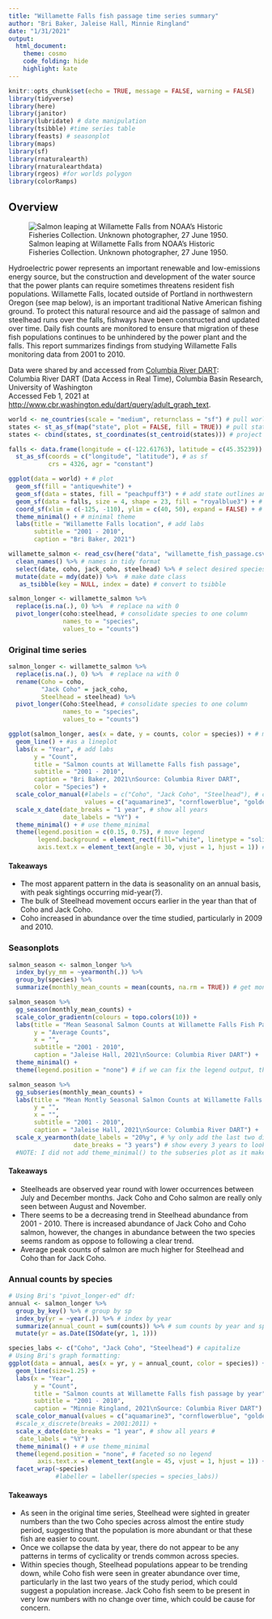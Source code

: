 ```yaml
---
title: "Willamette Falls fish passage time series summary"
author: "Bri Baker, Jaleise Hall, Minnie Ringland"
date: "1/31/2021"
output:
  html_document:
    theme: cosmo
    code_folding: hide
    highlight: kate
---
```


```r
knitr::opts_chunk$set(echo = TRUE, message = FALSE, warning = FALSE)
library(tidyverse)
library(here)
library(janitor)
library(lubridate) # date manipulation
library(tsibble) #time series table
library(feasts) # seasonplot
library(maps)
library(sf)
library(rnaturalearth)
library(rnaturalearthdata)
library(rgeos) #for worlds polygon 
library(colorRamps)
```

## Overview {.tabset}

![Salmon leaping at Willamette Falls from NOAA's Historic Fisheries Collection. Unknown photographer, 27 June 1950.](https://upload.wikimedia.org/wikipedia/commons/c/cb/Salmon_leaping_at_Willamette_Falls.jpg)


Hydroelectric power represents an important renewable and low-emissions energy source, but the construction and development of the water source that the power plants can require sometimes threatens resident fish populations. Willamette Falls, located outside of Portland in northwestern Oregon (see map below), is an important traditional Native American fishing ground. To protect this natural resource and aid the passage of salmon and steelhead runs over the falls, fishways have been constructed and updated over time. Daily fish counts are monitored to ensure that migration of these fish populations continues to be unhindered by the power plant and the falls. This report summarizes findings from studying Willamette Falls monitoring data from 2001 to 2010.


Data were shared by and accessed from [Columbia River DART](http://www.cbr.washington.edu/dart/overview):  
Columbia River DART (Data Access in Real Time), Columbia Basin Research, University of Washington  
Accessed Feb 1, 2021 at [http://www.cbr.washington.edu/dart/query/adult_graph_text](http://www.cbr.washington.edu/dart/query/adult_graph_text).


```r
world <- ne_countries(scale = "medium", returnclass = "sf") # pull world data
states <- st_as_sf(map("state", plot = FALSE, fill = TRUE)) # pull state data
states <- cbind(states, st_coordinates(st_centroid(states))) # project

falls <- data.frame(longitude = c(-122.61763), latitude = c(45.35239)) %>% # make point
  st_as_sf(coords = c("longitude", "latitude"), # as sf
           crs = 4326, agr = "constant")

ggplot(data = world) + # plot
  geom_sf(fill = "antiquewhite") +
  geom_sf(data = states, fill = "peachpuff3") + # add state outlines and fill
  geom_sf(data = falls, size = 4, shape = 23, fill = "royalblue3") + # add falls loc
  coord_sf(xlim = c(-125, -110), ylim = c(40, 50), expand = FALSE) + # set bounding
  theme_minimal() + # minimal theme
  labs(title = "Willamette Falls location", # add labs
       subtitle = "2001 - 2010",
       caption = "Bri Baker, 2021")

```


```r

willamette_salmon <- read_csv(here("data", "willamette_fish_passage.csv")) %>%  # read in data
  clean_names() %>% # names in tidy format
  select(date, coho, jack_coho, steelhead) %>% # select desired species
  mutate(date = mdy(date)) %>%  # make date class
   as_tsibble(key = NULL, index = date) # convert to tsibble

salmon_longer <- willamette_salmon %>%  
  replace(is.na(.), 0) %>%  # replace na with 0
  pivot_longer(coho:steelhead, # consolidate species to one column
               names_to = "species",
               values_to = "counts") 

```

### Original time series

```r

salmon_longer <- willamette_salmon %>%  
  replace(is.na(.), 0) %>%  # replace na with 0
  rename(Coho = coho,
         "Jack Coho" = jack_coho,
         Steelhead = steelhead) %>% 
  pivot_longer(Coho:Steelhead, # consolidate species to one column
               names_to = "species",
               values_to = "counts")

ggplot(salmon_longer, aes(x = date, y = counts, color = species)) + # make ggplot
  geom_line() + #as a lineplot
  labs(x = "Year", # add labs
       y = "Count",
       title = "Salmon counts at Willamette Falls fish passage",
       subtitle = "2001 - 2010",
       caption = "Bri Baker, 2021\nSource: Columbia River DART",
       color = "Species") +
  scale_color_manual(#labels = c("Coho", "Jack Coho", "Steelhead"), # change legend names
                     values = c("aquamarine3", "cornflowerblue", "goldenrod1")) + # change colors
  scale_x_date(date_breaks = "1 year", # show all years
               date_labels = "%Y") +
  theme_minimal() + # use theme_minimal
  theme(legend.position = c(0.15, 0.75), # move legend
        legend.background = element_rect(fill="white", linetype = "solid", color = "whitesmoke"), # format legend
        axis.text.x = element_text(angle = 30, vjust = 1, hjust = 1)) # angle x labels

```


#### Takeaways

* The most apparent pattern in the data is seasonality on an annual basis, with peak sightings occurring mid-year(?).
* The bulk of Steelhead movement occurs earlier in the year than that of Coho and Jack Coho.
* Coho increased in abundance over the time studied, particularly in 2009 and 2010.


### Seasonplots 

```r
salmon_season <- salmon_longer %>% 
  index_by(yy_mm = ~yearmonth(.)) %>% 
  group_by(species) %>% 
  summarize(monthly_mean_counts = mean(counts, na.rm = TRUE)) # get monthly averages by species

salmon_season %>% 
  gg_season(monthly_mean_counts) +
  scale_color_gradientn(colours = topo.colors(10)) + 
  labs(title = "Mean Seasonal Salmon Counts at Willamette Falls Fish Passage",
       y = "Average Counts",
       x = "",
       subtitle = "2001 - 2010",
       caption = "Jaleise Hall, 2021\nSource: Columbia River DART") +
  theme_minimal() +
  theme(legend.position = "none") # if we can fix the legend output, then we can add the legend back in

```


```r
salmon_season %>% 
  gg_subseries(monthly_mean_counts) +
  labs(title = "Mean Montly Seasonal Salmon Counts at Willamette Falls Fish \n Passage",
       y = "",
       x = "",
       subtitle = "2001 - 2010",
       caption = "Jaleise Hall, 2021\nSource: Columbia River DART") +
  scale_x_yearmonth(date_labels = "20%y", # %y only add the last two digits of the year. 
                  date_breaks = "3 years") # show every 3 years to look cleaner
  #NOTE: I did not add theme_minimal() to the subseries plot as it makes the plot look a bit messy in my opinion

```


#### Takeaways

* Steelheads are observed year round with lower occurrences between July and December months. Jack Coho and Coho salmon are really only seen between August and November.
* There seems to be a decreasing trend in Steelhead abundance from 2001 - 2010. There is increased abundance of Jack Coho and Coho salmon, however, the changes in abundance between the two species seems random as oppose to following a clear trend.
* Average peak counts of salmon are much higher for Steelhead and Coho than for Jack Coho.

### Annual counts by species

```r
# Using Bri's "pivot_longer-ed" df:
annual <- salmon_longer %>%
  group_by_key() %>% # group by sp
  index_by(yr = ~year(.)) %>% # index by year
  summarize(annual_count = sum(counts)) %>% # sum counts by year and species
  mutate(yr = as.Date(ISOdate(yr, 1, 1)))

species_labs <- c("Coho", "Jack Coho", "Steelhead") # capitalize
# Using Bri's graph formatting:
ggplot(data = annual, aes(x = yr, y = annual_count, color = species)) +
  geom_line(size=1.25) +
  labs(x = "Year",
       y = "Count",
       title = "Salmon counts at Willamette Falls fish passage by year",
       subtitle = "2001 - 2010",
       caption = "Minnie Ringland, 2021\nSource: Columbia River DART") +
  scale_color_manual(values = c("aquamarine3", "cornflowerblue", "goldenrod1")) + # change colors
  #scale_x_discrete(breaks = 2001:2011) +
  scale_x_date(date_breaks = "1 year", # show all years #
   date_labels = "%Y") +
  theme_minimal() + # use theme_minimal
  theme(legend.position = "none", # faceted so no legend
        axis.text.x = element_text(angle = 45, vjust = 1, hjust = 1)) + # angle x labels
  facet_wrap(~species)
             #labeller = labeller(species = species_labs))

```

#### Takeaways

* As seen in the original time series, Steelhead were sighted in greater numbers than the two Coho species across almost the entire study period, suggesting that the population is more abundant or that these fish are easier to count. 
* Once we collapse the data by year, there do not appear to be any patterns in terms of cyclicality or trends common across species.
* Within species though, Steelhead populations appear to be trending down, while Coho fish were seen in greater abundance over time, particularly in the last two years of the study period, which could suggest a population increase. Jack Coho fish seem to be present in very low numbers with no change over time, which could be cause for concern.
